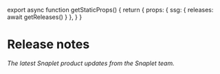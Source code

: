 
export async function getStaticProps() {
  return {
    props: {
      ssg: {
        releases: await getReleases()
      }
    },
  }
}

# Release notes

*The latest Snaplet product updates from the Snaplet team.*

<ReleaseNotes />